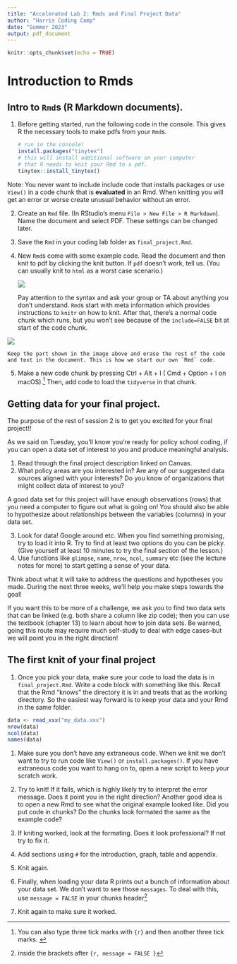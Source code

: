 ```yaml
---
title: "Accelerated Lab 2: Rmds and Final Project Data"
author: "Harris Coding Camp"
date: "Summer 2023"
output: pdf_document
---
```


```r
knitr::opts_chunk$set(echo = TRUE)
```

# Introduction to Rmds

## Intro to `Rmd`s (R Markdown documents).

1. Before getting started, run the following code in the console. This gives R the necessary tools to make pdfs from your `Rmd`s. 

    ```r
    # run in the console!
    install.packages("tinytex")
    # this will install additional software on your computer
    # that R needs to knit your Rmd to a pdf.
    tinytex::install_tinytex()
    ```

  Note: You never want to include include code that installs packages or use `View()` in a code chunk that is **evaluated** in an Rmd. When knitting you will get an error or worse create unusual behavior without an error.

2. Create an `Rmd` file. (In RStudio's menu `File > New File > R Markdown`). Name the document and select PDF. These settings can be changed later.
3. Save the `Rmd` in your coding lab folder as `final_project.Rmd`. 
4. New `Rmd`s come with some example code. Read the document and then knit to pdf by clicking the knit button. If `pdf` doesn't work, tell us. (You can usually knit to `html` as a worst case scenario.) 
  
    ![](01_knit.jpeg)

      
      Pay attention to the syntax and ask your group or TA about anything you don't understand. `Rmd`s start with meta information which provides instructions to `knitr` on how to knit. After that, there's a normal code chunk which runs, but you won't see because of the `include=FALSE` bit at start of the code chunk. 
      
![](01_top_of_rmd.jpeg)
    
    Keep the part shown in the image above and erase the rest of the code and text in the document. This is how we start our own `Rmd` code.

5. Make a new code chunk by pressing Ctrl + Alt + I ( Cmd + Option + I on macOS).^[You can also type three tick marks with `{r}` and then another three tick marks. ] Then, add code to load the `tidyverse` in that chunk. 

\newpage

## Getting data for your final project.

The purpose of the rest of session 2 is to get you excited for your final project!!

As we said on Tuesday, you’ll know you’re ready for policy school coding, if you can open a data set of interest to you and produce meaningful analysis.

1. Read through the final project description linked on Canvas. 
2. What policy areas are you interested in? Are any of our suggested data sources aligned with your interests? Do you know of organizations that might collect data of interest to you? 


A good data set for this project will have enough observations (rows) that you need a computer to figure out what is going on! You should also be able to hypothesize about relationships between the variables (columns) in your data set.


3. Look for data! Google around etc. When you find something promising, try to load it into R. Try to find at least two options do you can be picky. (Give yourself at least 10 minutes to try the final section of the lesson.)
4. Use functions like `glimpse`, `name`, `nrow`, `ncol`, `summary` etc (see the lecture notes for more) to start getting a sense of your data.

Think about what it will take to address the questions and hypotheses you made. During the next three weeks, we'll help you make steps towards the goal! 

If you want this to be more of a challenge, we ask you to find two data sets that can be linked (e.g. both share a column like zip code); then you can use the textbook (chapter 13) to learn about how to join data sets. Be warned, going this route may require much self-study to deal with edge cases--but we will point you in the right direction!

## The first knit of your final project

1. Once you pick your data, make sure your code to load the data is in `final_project.Rmd`. Write a code block with something like this. Recall that the Rmd "knows" the directory it is in and treats that as the working directory. So the easiest way forward is to keep your data and your Rmd in the same folder.

```r
data <- read_xxx("my_data.xxx")
nrow(data)
ncol(data)
names(data)
```

1. Make sure you don't have any extraneous code. When we knit we don't want to try to run code like `View()` or `install.packages()`. If you have extraneous code you want to hang on to, open a new script to keep your scratch work.

1. Try to knit! If it fails, which is highly likely try to interpret the error message. Does it point you in the right direction? Another good idea is to open a new Rmd to see what the original example looked like. Did you put code in chunks? Do the chunks look formated the same as the example code? 

1. If kniting worked, look at the formating. Does it look professional? If not try to fix it. 
1. Add sections using `#` for the introduction, graph, table and appendix. 
1. Knit again.
1. Finally, when loading your data R prints out a bunch of information about your data set. We don't want to see those `messages`. To deal with this, use `message = FALSE` in your chunks header^[inside the brackets after `{r, message = FALSE }`]
1. Knit again to make sure it worked.





